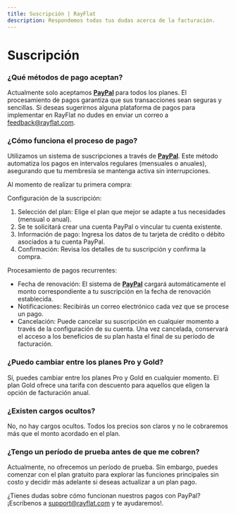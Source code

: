 ```yaml
---
title: Suscripción | RayFlat
description: Respondemos todas tus dudas acerca de la facturación.
---
```


# Suscripción


### ¿Qué métodos de pago aceptan?

Actualmente solo aceptamos [**PayPal**](https://www.paypal.com/) para todos los planes. El procesamiento de pagos garantiza que sus transacciones sean seguras y sencillas.
Si deseas sugerirnos alguna plataforma de pagos para implementar en RayFlat no dudes en enviar un correo a [feedback@rayflat.com](maito:feedback@rayflat.com).

### ¿Cómo funciona el proceso de pago?

Utilizamos un sistema de suscripciones a través de [**PayPal**](https://www.paypal.com/). Este método automatiza los pagos en intervalos regulares (mensuales o anuales), asegurando que tu membresía se mantenga activa sin interrupciones.

Al momento de realizar tu primera compra:

Configuración de la suscripción: 
1. Selección del plan: Elige el plan que mejor se adapte a tus necesidades (mensual o anual).
2. Se te solicitará crear una cuenta PayPal o vincular tu cuenta existente.
3. Información de pago: Ingresa los datos de tu tarjeta de crédito o débito asociados a tu cuenta PayPal.
4. Confirmación: Revisa los detalles de tu suscripción y confirma la compra.

Procesamiento de pagos recurrentes:

- Fecha de renovación: El sistema de [**PayPal**](https://www.paypal.com/) cargará automáticamente el monto correspondiente a tu suscripción en la fecha de renovación establecida.
- Notificaciones: Recibirás un correo electrónico cada vez que se procese un pago.
- Cancelación: Puede cancelar su suscripción en cualquier momento a través de la configuración de su cuenta. Una vez cancelada, conservará el acceso a los beneficios de su plan hasta el final de su período de facturación.

### ¿Puedo cambiar entre los planes Pro y Gold?

Sí, puedes cambiar entre los planes Pro y Gold en cualquier momento. El plan Gold ofrece una tarifa con descuento para aquellos que eligen la opción de facturación anual.

### ¿Existen cargos ocultos?

No, no hay cargos ocultos. Todos los precios son claros y no le cobraremos más que el monto acordado en el plan.


### ¿Tengo un período de prueba antes de que me cobren?

Actualmente, no ofrecemos un período de prueba. Sin embargo, puedes comenzar con el plan gratuito para explorar las funciones principales sin costo y decidir más adelante si deseas actualizar a un plan pago.

¿Tienes dudas sobre cómo funcionan nuestros pagos con PayPal? ¡Escríbenos a [support@rayflat.com](maito:support@rayflat.com) y te ayudaremos!.